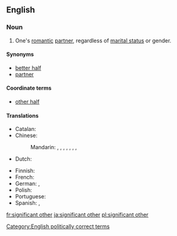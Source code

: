 ==English==

===Noun===
{{en-noun|head=[[significant]] [[other]]}}

# {{context|informal|lang=en}} One's [[romantic]] [[partner]], regardless of [[marital status]] or gender.

====Synonyms====
* [[better half]]
* [[partner]]

====Coordinate terms====
* [[other half]]

====Translations====
{{trans-top|romantic partner, regardless of marital status}}
* Catalan: {{t+|ca|parella|f}}
* Chinese:
*: Mandarin: {{t|cmn|對象|sc=Hani}}, {{t+|cmn|对象|tr=duìxiàng|sc=Hani}}, {{t+|cmn|愛人|sc=Hani}}, {{t+|cmn|爱人|tr=àiren|sc=Hani}}, {{t+|cmn|那位|tr=nàwèi|sc=Hani}}, {{t+|cmn|配偶|tr=pèi'ǒu|sc=Hani}}, {{t+|cmn|伴侶|sc=Hani}}, {{t+|cmn|伴侣|tr=bànlǚ|sc=Hani}}
* Dutch: {{t|nl|wederhelft|m|f}}
{{trans-mid}}
* Finnish: {{t+|fi|rakas}}
* French: {{t+|fr|moitié|f}} {{qualifier|literary}}
* German: {{t+|de|Lebensgefährte|m}}, {{t|de|Lebensgefährtin|f}}
* Polish: {{t+|pl|sympatia|f}}
* Portuguese: {{t|pt|cara-metade|f}}
* Spanish: {{t+|es|novio|m}}, {{t+|es|novia|f}}
{{trans-bottom}}

[[Category:English politically correct terms]]

[[fr:significant other]]
[[ja:significant other]]
[[pl:significant other]]
